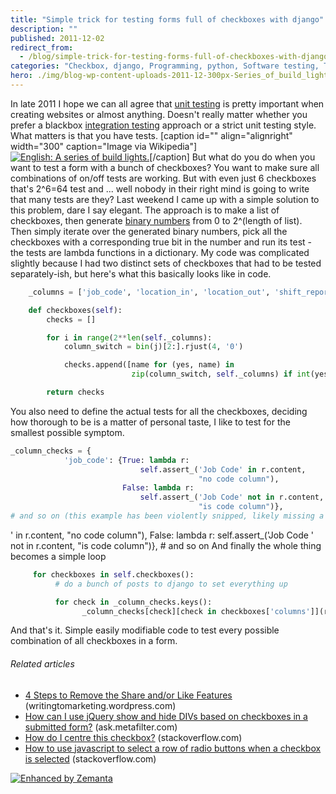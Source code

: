 ```yaml
---
title: "Simple trick for testing forms full of checkboxes with django"
description: ""
published: 2011-12-02
redirect_from:
  - /blog/simple-trick-for-testing-forms-full-of-checkboxes-with-django/swizec/3098
categories: "Checkbox, django, Programming, python, Software testing, Tick (check mark), Uncategorized, Unit testing"
hero: ./img/blog-wp-content-uploads-2011-12-300px-Series_of_build_lights4.jpg
---
```


In late 2011 I hope we can all agree that [unit testing](http://en.wikipedia.org/wiki/Unit_testing "Unit testing") is pretty important when creating websites or almost anything. Doesn't really matter whether you prefer a blackbox [integration testing](http://en.wikipedia.org/wiki/Integration_testing "Integration testing") approach or a strict unit testing style. What matters is that you have tests. \[caption id="" align="alignright" width="300" caption="Image via Wikipedia"][![English: A series of build lights.](./img/blog-wp-content-uploads-2011-12-300px-Series_of_build_lights4.jpg "English: A series of build lights.")](http://commons.wikipedia.org/wiki/File:Series_of_build_lights.jpg)\[/caption] But what do you do when you want to test a form with a bunch of checkboxes? You want to make sure all combinations of on/off tests are working. But with even just 6 checkboxes that's 2^6=64 test and ... well nobody in their right mind is going to write that many tests are they? Last weekend I came up with a simple solution to this problem, dare I say elegant. The approach is to make a list of checkboxes, then generate [binary numbers](http://en.wikipedia.org/wiki/Binary_numeral_system "Binary numeral system") from 0 to 2^(length of list). Then simply iterate over the generated binary numbers, pick all the checkboxes with a corresponding true bit in the number and run its test - the tests are lambda functions in a dictionary. My code was complicated slightly because I had two distinct sets of checkboxes that had to be tested separately-ish, but here's what this basically looks like in code.

```python
    _columns = ['job_code', 'location_in', 'location_out', 'shift_report']

    def checkboxes(self):
        checks = []

        for i in range(2**len(self._columns):
            column_switch = bin(j)[2:].rjust(4, '0')

            checks.append([name for (yes, name) in
                           zip(column_switch, self._columns) if int(yes)])

        return checks
```

You also need to define the actual tests for all the checkboxes, deciding how thorough to be is a matter of personal taste, I like to test for the smallest possible symptom.

```python
_column_checks = {
            'job_code': {True: lambda r:
                             self.assert_('Job Code' in r.content,
                                          "no code column"),
                         False: lambda r:
                             self.assert_('Job Code' not in r.content,
                                          "is code column")},
# and so on (this example has been violently snipped, likely missing a } or two
```

' in r.content, "no code column"), False: lambda r: self.assert\_('Job Code ' not in r.content, "is code column")}, # and so on And finally the whole thing becomes a simple loop

```python
     for checkboxes in self.checkboxes():
          # do a bunch of posts to django to set everything up

          for check in _column_checks.keys():
                _column_checks[check][check in checkboxes['columns']](response)
```

And that's it. Simple easily modifiable code to test every possible combination of all checkboxes in a form.

###### Related articles

- [4 Steps to Remove the Share and/or Like Features](http://writingtomarketing.wordpress.com/2011/09/15/4-steps-to-remove-the-share-andor-like-features/) (writingtomarketing.wordpress.com)
- [How can I use jQuery show and hide DIVs based on checkboxes in a submitted form?](http://ask.metafilter.com/160124/How-can-I-use-jQuery-show-and-hide-DIVs-based-on-checkboxes-in-a-submitted-form) (ask.metafilter.com)
- [How do I centre this checkbox?](http://stackoverflow.com/questions/8177350/how-do-i-centre-this-checkbox) (stackoverflow.com)
- [How to use javascript to select a row of radio buttons when a checkbox is selected](http://stackoverflow.com/questions/8290408/how-to-use-javascript-to-select-a-row-of-radio-buttons-when-a-checkbox-is-select) (stackoverflow.com)

[![Enhanced by Zemanta](http://img.zemanta.com/zemified_e.png?x-id=87906043-2b53-4237-bd94-c9fd53de2ca7)](http://www.zemanta.com/ "Enhanced by Zemanta")
